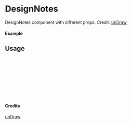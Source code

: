 
<Meta of={DesignNotes} title="unDraw/DesignNotes" />

# DesignNotes

DesignNotes component with different props.
Credit: [unDraw](https://undraw.co/illustrations)

#### Example

<Canvas of={DesignNotes.Primary} />

## Usage

```ts
import { DesignNotes } from "yadl-ui";

const Example = () => {
  return (
      <DesignNotes />
  );
};

export default Example;
```

#### Credits
[unDraw](https://undraw.co/illustrations)
